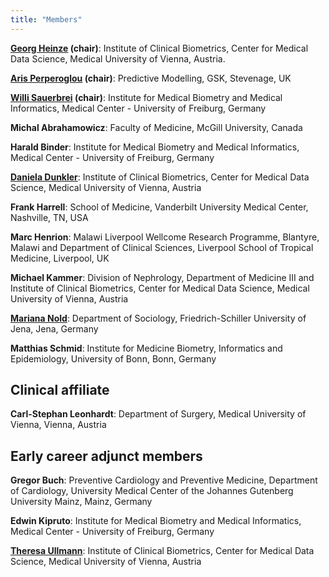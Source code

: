 ```yaml
---
title: "Members"
---
```


**[Georg Heinze](https://www.meduniwien.ac.at/researcher/georg_heinze) (chair)**: Institute of Clinical Biometrics, Center for Medical Data Science, Medical University of Vienna,  Austria. 

**[Aris Perperoglou](https://uk.linkedin.com/in/arisperperoglou) (chair)**:  Predictive Modelling, GSK, Stevenage, UK

**[Willi Sauerbrei](https://www.uniklinik-freiburg.de/english/imbi/mitarbeiter.html?imbiuser=wfs) (chair)**: Institute for Medical Biometry and Medical Informatics, Medical Center - University of Freiburg, Germany 

**Michal Abrahamowicz**: Faculty of Medicine, McGill University, Canada

**Harald Binder**:  Institute for Medical Biometry and Medical Informatics, Medical Center - University of Freiburg, Germany 

**[Daniela Dunkler](https://www.meduniwien.ac.at/researcher/daniela_dunkler)**: Institute of Clinical Biometrics, Center for Medical Data Science, Medical University of Vienna,  Austria

**Frank Harrell**: School of Medicine, Vanderbilt University Medical Center, Nashville, TN, USA

**Marc Henrion**: Malawi Liverpool Wellcome Research Programme, Blantyre, Malawi and Department of Clinical Sciences, Liverpool School of Tropical Medicine, Liverpool, UK

**Michael Kammer**: Division of Nephrology, Department of Medicine III and Institute of Clinical Biometrics, Center for Medical Data Science, Medical University of Vienna,  Austria

**[Mariana Nold](https://www.fsv.uni-jena.de/19575/dr-mariana-nold)**: Department of Sociology, Friedrich-Schiller University of Jena, Jena, Germany

**Matthias Schmid**:  Institute for Medicine Biometry, Informatics and Epidemiology, University of Bonn, Bonn, Germany

## Clinical affiliate

**Carl-Stephan Leonhardt**: Department of Surgery, Medical University of Vienna, Vienna, Austria

## Early career adjunct members

**Gregor Buch**: Preventive Cardiology and Preventive Medicine, Department of Cardiology, University Medical Center of the Johannes Gutenberg University Mainz, Mainz, Germany

**Edwin  Kipruto**:  Institute for Medical Biometry and Medical Informatics, Medical Center - University of Freiburg, Germany

**[Theresa Ullmann](https://www.meduniwien.ac.at/researcher/theresa_ullmann)**: Institute of Clinical Biometrics, Center for Medical Data Science, Medical University of Vienna,  Austria

